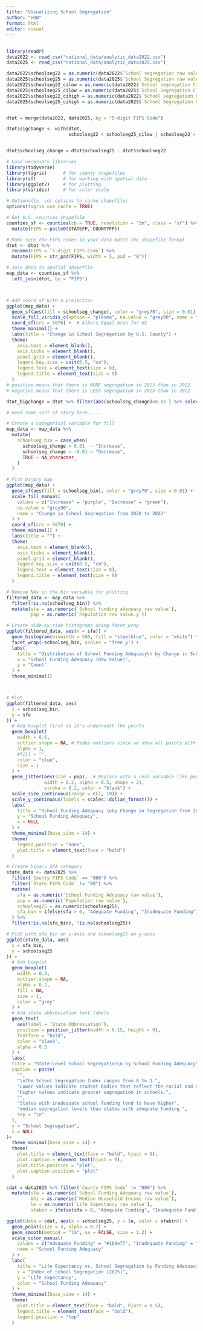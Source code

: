 ```yaml
---
title: "Visualizing School Segregation"
author: "HOW"
format: html
editor: visual
---
```


## 

```r
library(readr)
data2022 <- read_csv("national_data/analytic_data2022.csv")
data2025 <- read_csv("national_data/analytic_data2025.csv")

data2022$schoolseg22 = as.numeric(data2022$`School segregation raw value`)
data2025$schoolseg25 = as.numeric(data2025$`School Segregation raw value`)
data2022$schoolseg22_cilow = as.numeric(data2022$`School segregation CI low`)
data2025$schoolseg25_cilow = as.numeric(data2025$`School Segregation CI low`)
data2022$schoolseg22_cihigh = as.numeric(data2022$`School segregation CI high`)
data2025$schoolseg25_cihigh = as.numeric(data2025$`School Segregation CI high`)


dtot = merge(data2022, data2025, by = "5-digit FIPS Code")

dtot$sigchange <- with(dtot, 
                       schoolseg22 < schoolseg25_cilow | schoolseg22 > schoolseg25_cihigh)


dtot$schoolseg_change = dtot$schoolseg25 - dtot$schoolseg22

```

```r
# Load necessary libraries
library(tidyverse)
library(tigris)      # for county shapefiles
library(sf)          # for working with spatial data
library(ggplot2)     # for plotting
library(viridis)     # for color scale

# Optionally, set options to cache shapefiles
options(tigris_use_cache = TRUE)

# Get U.S. counties shapefile
counties_sf <- counties(cb = TRUE, resolution = "5m", class = "sf") %>%
  mutate(FIPS = paste0(STATEFP, COUNTYFP))

# Make sure the FIPS codes in your data match the shapefile format
dtot <- dtot %>%
  rename(FIPS = `5-digit FIPS Code`) %>%
  mutate(FIPS = str_pad(FIPS, width = 5, pad = "0"))

# Join data to spatial shapefile
map_data <- counties_sf %>%
  left_join(dtot, by = "FIPS")



# Add coord_sf with a projection
ggplot(map_data) +
  geom_sf(aes(fill = schoolseg_change), color = "grey70", size = 0.01) +
  scale_fill_viridis_c(option = "plasma", na.value = "grey90", name = "Change in\nSchool Segregation") +
  coord_sf(crs = 5070) +  # Albers Equal Area for US
  theme_minimal() +
  labs(title = "Change in School Segregation by U.S. County") +
  theme(
    axis.text = element_blank(),
    axis.ticks = element_blank(),
    panel.grid = element_blank(),
    legend.key.size = unit(0.5, "cm"),
    legend.text = element_text(size = 8),
    legend.title = element_text(size = 9)
  )
# positive means that there is MORE segregation in 2025 than in 2022
# negative means that there is LESS segregation in 2025 than in 2022 


```

```r
dtot_bigchange = dtot %>% filter(abs(schoolseg_change)>0.03 ) %>% select(FIPS, `State Abbreviation.x`, Name.x, schoolseg22, schoolseg25, schoolseg_change)

# need some sort of story here..... 

```

```r
# Create a categorical variable for fill
map_data <- map_data %>%
  mutate(
    schoolseg_bin = case_when(
      schoolseg_change > 0.01  ~ "Increase",
      schoolseg_change < -0.01 ~ "Decrease",
      TRUE ~ NA_character_
    )
  )

# Plot binary map
ggplot(map_data) +
  geom_sf(aes(fill = schoolseg_bin), color = "grey70", size = 0.01) +
  scale_fill_manual(
    values = c("Increase" = "purple", "Decrease" = "green"),
    na.value = "grey90",
    name = "Change in School Segregation from 2020 to 2023"
  ) +
  coord_sf(crs = 5070) +
  theme_minimal() +
  labs(title = "") +
  theme(
    axis.text = element_blank(),
    axis.ticks = element_blank(),
    panel.grid = element_blank(),
    legend.key.size = unit(0.5, "cm"),
    legend.text = element_text(size = 8),
    legend.title = element_text(size = 9)
  )

```

```r
# Remove NAs in the bin variable for plotting
filtered_data <- map_data %>%
  filter(!is.na(schoolseg_bin)) %>% 
  mutate(sfa = as.numeric(`School funding adequacy raw value`),
         pop = as.numeric(`Population raw value.y`))

# Create side-by-side histograms using facet_wrap
ggplot(filtered_data, aes(x = sfa)) +
  geom_histogram(binwidth = 500, fill = "steelblue", color = "white") +
  facet_wrap(~schoolseg_bin, scales = "free_y") +
  labs(
    title = "Distribution of School Funding Adequacy\n by Change in School Segregation",
    x = "School Funding Adequacy (Raw Value)",
    y = "Count"
  ) +
  theme_minimal()



# Plot
ggplot(filtered_data, aes(
  x = schoolseg_bin,
  y = sfa
)) +
  # Add boxplot first so it's underneath the points
  geom_boxplot(
    width = 0.6,
    outlier.shape = NA, # Hides outliers since we show all points with jitter
    alpha = 1,
    #fill = "",
    color = "blue",
    size = 1
  ) +
  geom_jitter(aes(size = pop),  # Replace with a real variable like population
              width = 0.2, alpha = 0.5, shape = 21,
              stroke = 0.2, color = "black") +
  scale_size_continuous(range = c(1, 10)) +
  scale_y_continuous(labels = scales::dollar_format()) +
  labs(
    title = "School Funding Adequacy \nby Change in Segregation from 2022 to 2025",
    y = "School Funding Adequacy",
    x = NULL
  ) +
  theme_minimal(base_size = 14) +
  theme(
    legend.position = "none",
    plot.title = element_text(face = "bold")
  )
```

```r


# Create binary SFA category
state_data <- data2025 %>%
  filter(`County FIPS Code` == "000") %>%
  filter(`State FIPS Code` != "00") %>% 
  mutate(
    sfa = as.numeric(`School Funding Adequacy raw value`),
    pop = as.numeric(`Population raw value`),
    schoolseg25 = as.numeric(schoolseg25),
    sfa_bin = ifelse(sfa > 0, "Adequate Funding", "Inadequate Funding")
  ) %>%
  filter(!is.na(sfa_bin), !is.na(schoolseg25))

# Plot with sfa_bin on x-axis and schoolseg25 on y-axis
ggplot(state_data, aes(
  x = sfa_bin,
  y = schoolseg25
)) +
  # Add boxplot
  geom_boxplot(
    width = 0.3,
    outlier.shape = NA,
    alpha = 0.2,
    fill = NA,
    size = 1,
    color = "grey"
  ) +
  # Add state abbreviation text labels
  geom_text(
    aes(label = `State Abbreviation`),
    position = position_jitter(width = 0.15, height = 0),
    fontface = "bold",
    color = "black",
    alpha = 0.5
  ) +
  labs(
  title = "State-Level School Segregation\n by School Funding Adequacy",
  caption = paste(
    "",
    "\nThe School Segregation Index ranges from 0 to 1.",
    "Lower values indicate student bodies that reflect the racial and ethnic composition of the county.",
    "Higher values indicate greater segregation in schools.",
    "",
    "States with inadequate school funding tend to have higher",
    "median segregation levels than states with adequate funding.",
    sep = "\n"
  ),
  y = "School Segregation",
  x = NULL
)+
  theme_minimal(base_size = 14) +
  theme(
    plot.title = element_text(face = "bold", hjust = 0),
    plot.caption = element_text(hjust = 0),
    plot.title.position = "plot",
    plot.caption.position = "plot"
  )


```

```r
cdat = data2025 %>% filter(`County FIPS Code` != "000") %>% 
  mutate(sfa = as.numeric(`School Funding Adequacy raw value`), 
         mhi = as.numeric(`Median Household Income raw value`),
         le = as.numeric(`Life Expectancy raw value`),
         sfabin = ifelse(sfa > 0, "Adequate Funding", "Inadequate Funding")) %>% filter(!is.na(sfabin))

ggplot(data = cdat, aes(x = schoolseg25, y = le, color = sfabin)) +
  geom_point(size = 3, alpha = 0.7) +
  geom_smooth(method = "lm", se = FALSE, size = 1.2) +
  scale_color_manual(
    values = c("Adequate Funding" = "#1b9e77", "Inadequate Funding" = "#d95f02"),
    name = "School Funding Adequacy"
  ) +
  labs(
    title = "Life Expectancy vs. School Segregation by Funding Adequacy",
    x = "Index of School Segregation (2025)",
    y = "Life Expectancy",
    color = "School Funding Adequacy"
  ) +
  theme_minimal(base_size = 14) +
  theme(
    plot.title = element_text(face = "bold", hjust = 0.5),
    legend.title = element_text(face = "bold"),
    legend.position = "top"
  )

```
